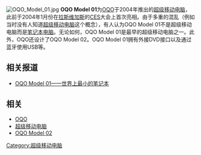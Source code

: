 [[File:OQO_Model_01.jpg|thumb]]
'''OQO Model 01'''为[[OQO|OQO]]于2004年推出的[[超级移动电脑|超级移动电脑]]，此前于2004年1月份在[[拉斯维加斯|拉斯维加斯]]的[[CES|CES]]大会上首次亮相。由于多重的混乱（例如当时没有人知道[[超级移动电脑|超级移动电脑]]这个概念），有人认为OQO Model 01不是超级移动电脑而是[[笔记本电脑|笔记本电脑]]。无论如何，OQO Model 01是最早的超级移动电脑之一。此外，OQO还设计了OQO Model 02。OQO Model 01拥有外接DVD接口以及通过蓝牙使用USB等。

== 相关报道 ==
*{{zh-cn}}[http://www.pconline.com.cn/notebook/news/0405/384286.html OQO Model 01——世界上最小的笔记本]{{Wayback|url=http://www.pconline.com.cn/notebook/news/0405/384286.html |date=20070927030442 }}

== 相关 ==
*[[OQO|OQO]]
*[[超级移动电脑|超级移动电脑]]
*[[OQO_Model_02|OQO Model 02]]

[[Category:超级移动电脑|Category:超级移动电脑]]